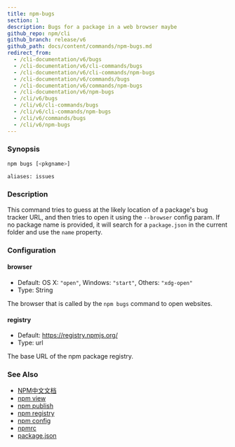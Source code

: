 ```yaml
---
title: npm-bugs
section: 1
description: Bugs for a package in a web browser maybe
github_repo: npm/cli
github_branch: release/v6
github_path: docs/content/commands/npm-bugs.md
redirect_from:
  - /cli-documentation/v6/bugs
  - /cli-documentation/v6/cli-commands/bugs
  - /cli-documentation/v6/cli-commands/npm-bugs
  - /cli-documentation/v6/commands/bugs
  - /cli-documentation/v6/commands/npm-bugs
  - /cli-documentation/v6/npm-bugs
  - /cli/v6/bugs
  - /cli/v6/cli-commands/bugs
  - /cli/v6/cli-commands/npm-bugs
  - /cli/v6/commands/bugs
  - /cli/v6/npm-bugs
---
```


### Synopsis

```bash
npm bugs [<pkgname>]

aliases: issues
```

### Description

This command tries to guess at the likely location of a package's bug tracker URL, and then tries to open it using the `--browser` config param. If no package name is provided, it will search for a `package.json` in the current folder and use the `name` property.

### Configuration

#### browser

- Default: OS X: `"open"`, Windows: `"start"`, Others: `"xdg-open"`
- Type: String

The browser that is called by the `npm bugs` command to open websites.

#### registry

- Default: https://registry.npmjs.org/
- Type: url

The base URL of the npm package registry.

### See Also

- [NPM中文文档](/cli/v6/commands/npm-docs)
- [npm view](/cli/v6/commands/npm-view)
- [npm publish](/cli/v6/commands/npm-publish)
- [npm registry](/cli/v6/using-npm/registry)
- [npm config](/cli/v6/commands/npm-config)
- [npmrc](/cli/v6/configuring-npm/npmrc)
- [package.json](/cli/v6/configuring-npm/package-json)
